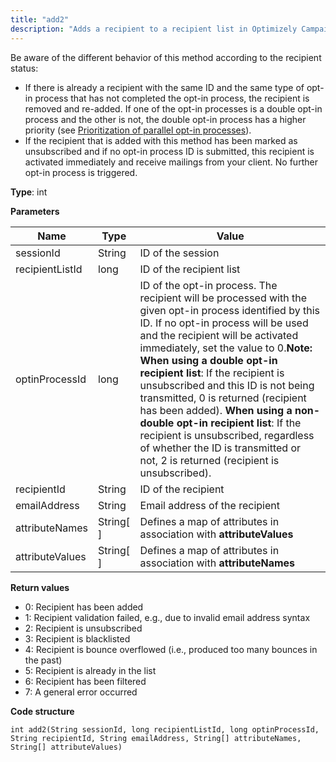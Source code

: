 ```yaml
---
title: "add2"
description: "Adds a recipient to a recipient list in Optimizely Campaign."
---
```


Be aware of the different behavior of this method according to the recipient status:

* If there is already a recipient with the same ID and the same type of opt-in process that has not completed the opt-in process, the recipient is removed and re-added. If one of the opt-in processes is a double opt-in process and the other is not, the double opt-in process has a higher priority (see [Prioritization of parallel opt-in processes](https://support.optimizely.com/hc/en-us/articles/4413192291981#prioritization)).
* If the recipient that is added with this method has been marked as unsubscribed and if no opt-in process ID is submitted, this recipient is activated immediately and receive mailings from your client. No further opt-in process is triggered.

**Type**: int

**Parameters**

| Name            | Type        | Value                                                                                                                                                                                                                                                                                                                                                                                                                                                                                                                                                                          |
| --------------- | ----------- | ------------------------------------------------------------------------------------------------------------------------------------------------------------------------------------------------------------------------------------------------------------------------------------------------------------------------------------------------------------------------------------------------------------------------------------------------------------------------------------------------------------------------------------------------------------------------------ |
| sessionId       | String      | ID of the session                                                                                                                                                                                                                                                                                                                                                                                                                                                                                                                                                              |
| recipientListId | long        | ID of the recipient list                                                                                                                                                                                                                                                                                                                                                                                                                                                                                                                                                       |
| optinProcessId  | long        | ID of the opt-in process. The recipient will be processed with the given opt-in process identified by this ID. If no opt-in process will be used and the recipient will be activated immediately, set the value to 0.**Note: When using a double opt-in recipient list**: If the recipient is unsubscribed and this ID is not being transmitted, 0 is returned (recipient has been added). **When using a non-double opt-in recipient list**: If the recipient is unsubscribed, regardless of whether the ID is transmitted or not, 2 is returned (recipient is unsubscribed). |
| recipientId     | String      | ID of the recipient                                                                                                                                                                                                                                                                                                                                                                                                                                                                                                                                                            |
| emailAddress    | String      | Email address of the recipient                                                                                                                                                                                                                                                                                                                                                                                                                                                                                                                                                 |
| attributeNames  | String\[ \] | Defines a map of attributes in association with **attributeValues**                                                                                                                                                                                                                                                                                                                                                                                                                                                                                                            |
| attributeValues | String\[ \] | Defines a map of attributes in association with **attributeNames**                                                                                                                                                                                                                                                                                                                                                                                                                                                                                                             |

**Return values**

* 0: Recipient has been added
* 1: Recipient validation failed, e.g., due to invalid email address syntax
* 2: Recipient is unsubscribed
* 3: Recipient is blacklisted
* 4: Recipient is bounce overflowed (i.e., produced too many bounces in the past)
* 5: Recipient is already in the list
* 6: Recipient has been filtered
* 7: A general error occurred

**Code structure**

`int add2(String sessionId, long recipientListId, long optinProcessId, String recipientId, String emailAddress, String[] attributeNames, String[] attributeValues)
`